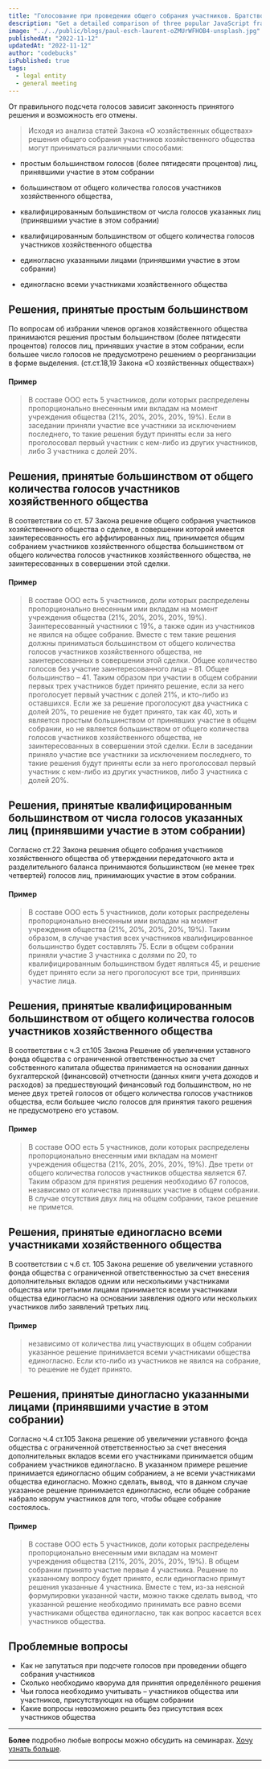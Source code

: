 ```yaml
---
title: "Голосование при проведении общего собрания участников. Братство кольца"
description: "Get a detailed comparison of three popular JavaScript frameworks - Angular, React, and Vue.js. Understand the strengths, weaknesses, and use cases for each framework to make an informed decision for your next web development project."
image: "../../public/blogs/paul-esch-laurent-oZMUrWFHOB4-unsplash.jpg"
publishedAt: "2022-11-12"
updatedAt: "2022-11-12"
author: "codebucks"
isPublished: true
tags:
  - legal entity
  - general meeting
---
```


От правильного подсчета голосов зависит законность принятого решения и возможность его отмены.

> Исходя из анализа статей Закона «О хозяйственных обществах» решения общего собрания участников
> хозяйственного общества могут приниматься различными способами:

- простым большинством голосов (более пятидесяти процентов) лиц, принявшими участие в этом собрании

- большинством от общего количества голосов участников хозяйственного общества,

- квалифицированным большинством от числа голосов указанных лиц (принявшими участие в этом собрании)

- квалифицированным большинством от общего количества голосов участников хозяйственного общества

- единогласно указанными лицами (принявшими участие в этом собрании)

- единогласно всеми участниками хозяйственного общества

## Решения, принятые простым большинством

По вопросам об избрании
членов органов хозяйственного общества принимаются
решения простым большинством (более пятидесяти процентов) голосов лиц, принявших
участие в этом собрании, если большее число голосов не предусмотрено решением о
реорганизации в форме выделения. (ст.ст.18,19 Закона «О хозяйственных обществах»)

#### Пример

> В составе ООО есть 5 участников, доли которых распределены пропорционально
> внесенным ими вкладам на момент учреждения общества (21%, 20%, 20%, 20%, 19%).
> Если в заседании приняли участие все участники за исключением последнего, то
> такие решения будут приняты если за него проголосовал первый участник с кем-либо
> из других участников, либо 3 участника с долей 20%.

## Решения, принятые большинством от общего количества голосов участников хозяйственного общества

В соответствии со ст. 57 Закона решение общего собрания участников хозяйственного общества
о сделке, в совершении которой имеется заинтересованность его аффилированных лиц,
принимается общим собранием участников хозяйственного общества большинством
от общего количества голосов участников хозяйственного общества, не заинтересованных в совершении этой сделки.

#### Пример

> В составе ООО есть 5 участников, доли которых распределены пропорционально внесенным ими вкладам на момент учреждения общества (21%, 20%, 20%, 20%, 19%). Заинтересованный участники с 19%, а также один из участников не явился на общее собрание. Вместе с тем такие решения должны приниматься большинством от общего количества голосов участников хозяйственного общества, не заинтересованных в совершении этой сделки. Общее количество голосов без участие заинтересованного лица – 81. Общее большинство – 41. Таким образом при участии в общем собрании первых трех участников будет принято решение, если за него проголосует первый участник с долей 21%, и кто-либо из оставшихся. Если же за решение проголосуют два участника с долей 20%, то решение не будет принято, так как 40, хоть и является простым большинством от принявших участие в общем собрании, но не является большинством от общего количества голосов участников хозяйственного общества, не заинтересованных в совершении этой сделки.
> Если в заседании приняло участие все участники за исключением последнего, то такие решения будут приняты если за него проголосовал первый участник с кем-либо из других участников, либо 3 участника с долей 20%.

## Решения, принятые квалифицированным большинством от числа голосов указанных лиц (принявшими участие в этом собрании)

Согласно ст.22 Закона решения общего собрания
участников хозяйственного общества об утверждении
передаточного акта и разделительного баланса принимаются большинством
(не менее трех четвертей) голосов лиц, принимающих участие в этом собрании.

#### Пример

> В составе ООО есть 5 участников, доли которых
> распределены пропорционально внесенным ими вкладам на момент
> учреждения общества (21%, 20%, 20%, 20%, 19%). Таким образом, в случае участия всех
> участников квалифицированное большинство будет составлять 75. Если в общем собрании
> приняли участие 3 участника с долями по 20, то квалифицированным большинством будет
> являться 45, и решение будет принято если за него проголосуют все три, принявших участие лица.

## Решения, принятые квалифицированным большинством от общего количества голосов участников хозяйственного общества

В соответствии с ч.3 ст.105 Закона Решение об увеличении
уставного фонда общества с ограниченной ответственностью за счет
собственного капитала общества принимается на основании данных бухгалтерской
(финансовой) отчетности (данных книги учета доходов и расходов) за предшествующий
финансовый год большинством, но не менее двух третей голосов от общего количества голосов
участников общества, если большее число голосов для принятия такого решения не предусмотрено его уставом.

#### Пример

> В составе ООО есть 5 участников, доли которых распределены
> пропорционально внесенным ими вкладам на момент учреждения
> общества (21%, 20%, 20%, 20%, 19%). Две трети от общего количества голосов участников
> общества является 67. Таким образом для принятия решения необходимо 67 голосов, независимо
> от количества принявших участие в общем собрании. В случае отсутствия двух лиц на общем
> собрании, такое решение не примется.

## Решения, принятые единогласно всеми участниками хозяйственного общества

В соответствии с ч.6 ст. 105 Закона решение об увеличении
уставного фонда общества с ограниченной ответственностью за счет
внесения дополнительных вкладов одним или несколькими участниками
общества или третьими лицами принимается всеми участниками общества единогласно
на основании заявления одного или нескольких участников либо заявлений третьих лиц.

#### Пример

> независимо от количества лиц участвующих
> в общем собрании указанное решение принимается
> всеми участниками общества единогласно. Если кто-либо
> из участников не явился на собрание, то решение не будет принято.

## Решения, принятые диногласно указанными лицами (принявшими участие в этом собрании)

Согласно ч.4 ст.105 Закона решение об увеличении уставного
фонда общества с ограниченной ответственностью за счет внесения
дополнительных вкладов всеми его участниками принимается общим
собранием участников единогласно. В указанном примере решение
принимается единогласно общим собранием, а не всеми участниками
общества единогласно. Можно сделать, вывод, что в данном случае
указанное решение принимается единогласно, если общее собрание
набрало кворум участников для того, чтобы общее собрание состоялось.

#### Пример

> В составе ООО есть 5 участников, доли которых распределены пропорционально внесенным ими вкладам на момент учреждения общества (21%, 20%, 20%, 20%, 19%). В общем собрании принято участие первые 4 участника. Решение по указанному вопросу будет принято, если единогласно примут решения указанные 4 участника.
> Вместе с тем, из-за неясной формулировки указанной части, можно также сделать вывод, что указанной решение необходимо принимать все равно всеми участниками общества единогласно, так как вопрос касается всех участников общества.

## Проблемные вопросы

- Как не запутаться при подсчете голосов при проведении общего собрания участников
- Сколько необходимо кворума для принятия определённого решения
- Чьи голоса необходимо учитывать – участников общества или участников, присутствующих на общем собрании
- Какие вопросы невозможно решить без присутствия всех участников общества

---

**Более** подробно любые вопросы можно обсудить на семинарах. [Хочу узнать больше](../contact).

---
